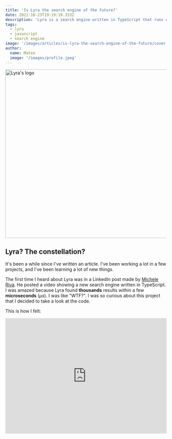 ```yaml
---
title: 'Is Lyra the search engine of the future?'
date: 2022-10-23T19:19:19.333Z
description: 'Lyra is a search engine written in TypeScript that runs wherever JavaScript runs. It means everywhere.'
tags:
  - lyra
  - javascript
  - search engine
image: '/images/articles/is-lyra-the-search-engine-of-the-future/cover.png'
author:
  name: Mateo
  image: '/images/profile.jpeg'
---
```


<Image
  src="https://raw.githubusercontent.com/LyraSearch/lyra/main/misc/lyra-edge-logo.png"
  width="1440"
  height="526"
  layout="responsive"
  alt="Lyra's logo"
  href="https://github.com/lyrasearch/lyra"
/>

## Lyra? The constellation?

It's been a while since I've written an article. I've been working a lot in a few projects, and I've been learning a lot of new things.

The first time I heard about Lyra was in a LinkedIn post made by [Michele Riva](https://twitter.com/MicheleRivaCode). He posted a video showing a new search engine written in TypeScript. I was amazed because Lyra found **thousands** results within a few **microseconds** (_μs_). I was like "WTF?". I was so curious about this project that I decided to take a look at the code.

This is how I felt:

<iframe
  src="https://giphy.com/embed/lXu72d4iKwqek"
  width="100%"
  height="360"
  frameBorder="0"
  className="giphy-embed"
  allowFullScreen
/>

I found:

- Data Structures
- Algorithms
- JavaScript

It was like a treasure hunt. I was so excited that I decided to contribute to the project. I started by adding a few tests and small some bugs. Each contribution I made help me to learn more about the project, about OSS contributions and it gives me the opportunity to learn more about Data Structures and Algorithms.

## Let's try it!

As I told you Lyra is made to run wherever JavaScript runs. And this blog is made with **JavaScript**. So I've created a new component using the superpower of the [MDX](/blog/hello-blog) to show the results of a search.

<LyraExample />

